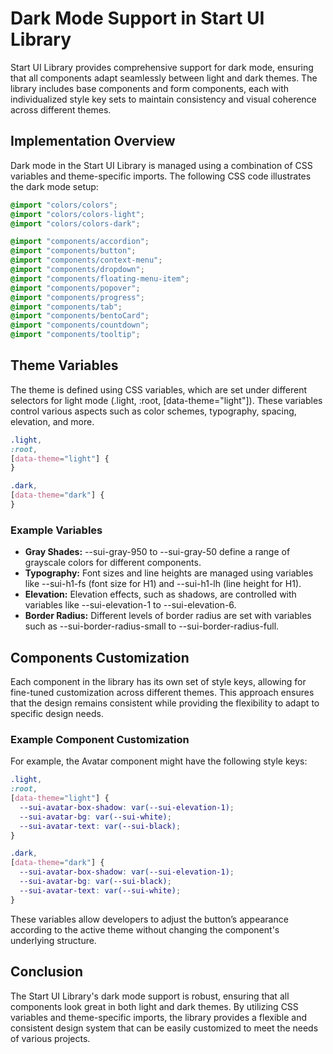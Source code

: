 # Dark Mode Support in Start UI Library

Start UI Library provides comprehensive support for dark mode, ensuring that all components adapt seamlessly between light and dark themes. The library includes base components and form components, each with individualized style key sets to maintain consistency and visual coherence across different themes.

## Implementation Overview

Dark mode in the Start UI Library is managed using a combination of CSS variables and theme-specific imports. The following CSS code illustrates the dark mode setup:

```css
@import "colors/colors";
@import "colors/colors-light";
@import "colors/colors-dark";

@import "components/accordion";
@import "components/button";
@import "components/context-menu";
@import "components/dropdown";
@import "components/floating-menu-item";
@import "components/popover";
@import "components/progress";
@import "components/tab";
@import "components/bentoCard";
@import "components/countdown";
@import "components/tooltip";
```

## Theme Variables

The theme is defined using CSS variables, which are set under different selectors for light mode (.light, :root, [data-theme="light"]). These variables control various aspects such as color schemes, typography, spacing, elevation, and more.

```css copy filename="globals.css"
.light,
:root,
[data-theme="light"] {
}
```

```css copy filename="globals.css"
.dark,
[data-theme="dark"] {
}
```

### Example Variables

- **Gray Shades:** --sui-gray-950 to --sui-gray-50 define a range of grayscale colors for different components.
- **Typography:** Font sizes and line heights are managed using variables like --sui-h1-fs (font size for H1) and --sui-h1-lh (line height for H1).
- **Elevation:** Elevation effects, such as shadows, are controlled with variables like --sui-elevation-1 to --sui-elevation-6.
- **Border Radius:** Different levels of border radius are set with variables such as --sui-border-radius-small to --sui-border-radius-full.

## Components Customization

Each component in the library has its own set of style keys, allowing for fine-tuned customization across different themes. This approach ensures that the design remains consistent while providing the flexibility to adapt to specific design needs.

### Example Component Customization

For example, the Avatar component might have the following style keys:

```css copy filename="globals.css"
.light,
:root,
[data-theme="light"] {
  --sui-avatar-box-shadow: var(--sui-elevation-1);
  --sui-avatar-bg: var(--sui-white);
  --sui-avatar-text: var(--sui-black);
}
```

```css copy filename="globals.css"
.dark,
[data-theme="dark"] {
  --sui-avatar-box-shadow: var(--sui-elevation-1);
  --sui-avatar-bg: var(--sui-black);
  --sui-avatar-text: var(--sui-white);
}
```

These variables allow developers to adjust the button’s appearance according to the active theme without changing the component's underlying structure.

## Conclusion

The Start UI Library's dark mode support is robust, ensuring that all components look great in both light and dark themes. By utilizing CSS variables and theme-specific imports, the library provides a flexible and consistent design system that can be easily customized to meet the needs of various projects.
